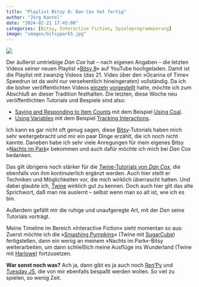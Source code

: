 ```yaml
---
title: "Playlist Bitsy 8: Dan Cox hat fertig"
author: "Jörg Kantel"
date: "2024-02-21 17:45:00"
categories: [Bitsy, Interactive Fiction, Spieleprogrammierung]
image: "images/bitsypark5.jpg"
---
```


[![](images/bitsypark5-b.jpg)](https://www.flickr.com/photos/schockwellenreiter/53543504218/)

Der äußerst umtriebige *Dan Cox* hat -- nach eigenen Angaben -- die letzten Videos seiner neuen Playlist »[Bitsy&nbsp;8](https://www.youtube.com/playlist?list=PLlXuD3kyVEr6bprFqUBCOEWT47xqYmVQ4)« auf YouTube hochgeladen. Damit ist die Playlist mit zwanzig Videos (das 21.&nbsp;Video über den »Ocarina of Time« Speedrun ist da wohl nur versehentlich hineingeraten) vollständig. Da ich die bisher veröffentlichten Videos [einzeln](https://kantel.github.io/posts/2024020102_bitsy_tuts/) [vorgestellt](https://kantel.github.io/posts/2024021302_bitsy_tuts_2/) hatte, möchte ich zum Abschluß an dieser Tradition festhalten. Die letzten, diese Woche neu veröffentlichten Tutorials und Bespiele sind also:

- [Saying and Responding to Item Counts](https://www.youtube.com/watch?v=14yhWrpvWxA) mit dem Beispiel [Using Coal](https://www.youtube.com/watch?v=CD2Li-_taG0).
- [Using Variables](https://www.youtube.com/watch?v=C40pr2UAVrc) mit dem Beispiel [Tracking Interactions](https://www.youtube.com/watch?v=zRJSPn8oERA).

Ich kann es gar nicht oft genug sagen, diese [Bitsy](http://cognitiones.kantel-chaos-team.de/multimedia/spieleprogrammierung/bitsy.html)-Tutorials haben mich sehr weitergebracht und mir ein paar Dinge erzählt, die ich noch nicht kannte. Daneben habe ich sehr viele Anregungen für mein eigenes Bitsy »[Nachts im Park](https://kantel.itch.io/nachts-im-park)« bekommen und auch dafür möchte ich mich bei *Dan Cox* bedanken.

Das gilt übrigens noch stärker für die [Twine-Tutorials von *Dan Cox*](https://kantel.github.io/posts/2024020201_harlowe_tuts/), die ebenfalls von ihm kontinuierlich ergänzt werden. Auch hier stellt er Techniken und Möglichkeiten vor, die mich wirklich überrascht hatten. Und dabei glaubte ich, [Twine](http://cognitiones.kantel-chaos-team.de/multimedia/spieleprogrammierung/twine2.html) wirklich gut zu kennen. Doch auch hier gilt das alte Sprichwort, daß man nie auslernt -- selbst wenn man so alt ist, wie ich es bin.

Außerdem gefällt mir die ruhige und unaufgeregte Art, mit der *Dan* seine Tutorials vorträgt.

Meine Timeline im Bereich »Interactive Fiction« sieht momentan so aus: Zuerst möchte ich die »[Smashing Pumpkins](https://kantel.github.io/posts/2023111901_smashing_pumpkins_devlog_3/)« (Twine mit [SugarCube](https://www.motoslave.net/sugarcube/2/docs/)) fertigstellen, dann ein wenig an meinem »Nachts im Park«-Bitsy weiterarbeiten, um dann schließlich meine Ausflüge ins Wunderland (Twine mit [Harlowe](https://twine2.neocities.org/)) fortzusetzen.

**War sonst noch was?** Ach ja, dann gibt es ja auch noch [Ren'Py](http://cognitiones.kantel-chaos-team.de/multimedia/spieleprogrammierung/renpy.html) und [Tuesday&nbsp;JS](http://cognitiones.kantel-chaos-team.de/multimedia/spieleprogrammierung/tuesdayjs.html), die von mir ebenfalls bespaßt werden wollen. So viel zu spielen, so wenig Zeit.
